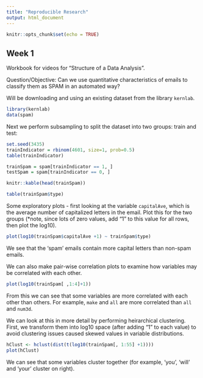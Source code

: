 ```yaml
---
title: "Reproducible Research"
output: html_document
---
```


```r
knitr::opts_chunk$set(echo = TRUE)
```

## Week 1

Workbook for videos for "Structure of a Data Analysis".

Question/Objective: Can we use quantitative characteristics of emails to classify them as SPAM in an automated way?

Will be downloading and using an existing dataset from the library `kernlab`.

```r
library(kernlab)
data(spam)
```

Next we perform subsampling to split the dataset into two groups: train and test:

```r
set.seed(3435)
trainIndicator = rbinom(4601, size=1, prob=0.5)
table(trainIndicator)

trainSpam = spam[trainIndicator == 1, ]
testSpam = spam[trainIndicator == 0, ]

knitr::kable(head(trainSpam))

table(trainSpam$type)
```

Some exploratory plots - first looking at the variable `capitalAve`, which is the average number of capitalized letters in the email. Plot this for the two groups (*note, since lots of zero values, add "1" to this value for all rows, then plot the log10).

```r
plot(log10(trainSpam$capitalAve +1) ~ trainSpam$type)
```

We see that the 'spam' emails contain more capital letters than non-spam emails.

We can also make pair-wise correlation plots to examine how variables may be correlated with each other. 

```r
plot(log10(trainSpam[ ,1:4]+1))
```

From this we can see that some variables are more correlated with each other than others. For example, `make` and `all` are more correlated than `all` and `num3d`.

We can look at this in more detail by performing heirarchical clustering. First, we transform them into log10 space (after adding "1" to each value) to avoid clustering issues caused skewed values in variable distributions.

```r
hClust <- hclust(dist(t(log10(trainSpam[, 1:55] +1))))
plot(hClust)
```

We can see that some variables cluster together (for example, 'you', 'will' and 'your' cluster on right).

